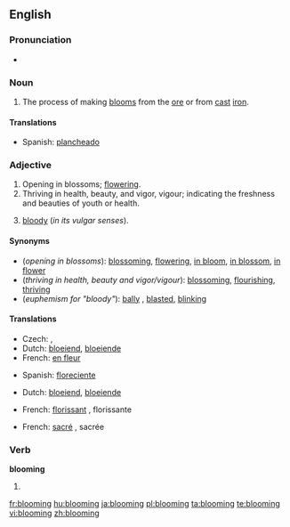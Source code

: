 ==English==

===Pronunciation===
* {{audio|en-us-blooming.ogg|Audio (US)}}

===Noun===
{{en-noun|-}}

# {{context|metallurgy}} The process of making [[bloom]]s from the [[ore]] or from [[cast]] [[iron]].

====Translations====
{{trans-top|blooming}}
* Spanish: [[plancheado]]
{{trans-mid}}
{{trans-bottom}}

===Adjective===
{{en-adj}}

# Opening in blossoms; [[flower]]ing.
# Thriving in health, beauty, and vigor, vigour; indicating the freshness and beauties of youth or health.
# {{context|British|euphemistic}} [[bloody]] (''in its vulgar senses'').

====Synonyms====
* (''opening in blossoms''): [[blossoming]], [[flowering]], [[in bloom]], [[in blossom]], [[in flower]]
* (''thriving in health, beauty and vigor/vigour''): [[blossom]]ing, [[flourish]]ing, [[thrive|thriving]]
* (''euphemism for "bloody"''): [[bally]] {{British}}, [[blasted]], [[blinking]]

====Translations====
{{trans-top|opening in blossoms}}
* Czech: {{t|cs|kvetoucí}},  {{t|cs|rozkvetlý}}
* Dutch: [[bloeiend]], [[bloeiende]]
* French: [[en fleur]]
{{trans-mid}}
* Spanish: [[floreciente]]
{{trans-bottom}}

{{trans-top|thriving in health, beauty and vigor/vigour}}
* Dutch: [[bloeiend]], [[bloeiende]]
{{trans-mid}}
* French: [[florissant]] {{m}}, florissante {{f}}
{{trans-bottom}}

{{trans-top|euphemism for "bloody"}}
* French: [[sacré]] {{m}}, sacrée {{f}}
{{trans-mid}}
{{trans-bottom}}

===Verb===
'''blooming'''

# {{present participle of|bloom}}

[[fr:blooming]]
[[hu:blooming]]
[[ja:blooming]]
[[pl:blooming]]
[[ta:blooming]]
[[te:blooming]]
[[vi:blooming]]
[[zh:blooming]]